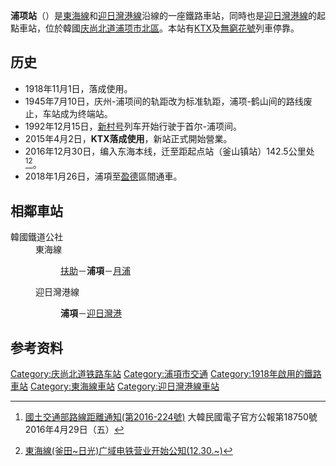 {{NoteTA |G1=Railway |G2=Transport}}
{{Infobox station
|livery     = {{韓國鐵道路線色|KR}}
|name       = 浦項站
|eng_name   = Pohang
|image      = Pohang Station 20150505 121822.jpg
|caption    = 新站建築
|hangul     = 포항역
|hanja      = 浦項驛
|rr         = Pohang-yeok 
|mr         = P'ohang-yŏk
|type       = 管理站
|lines      = {{ubl|[[東海線|東海線]]|[[迎日灣港線|迎日灣港線]]}}
|address    = {{KOR}}[[庆尚北道|庆尚北道]][[浦项市|浦项市]][[北区_(浦项市)|北區]]{{link-ko|興海邑|흥해읍}}浦項站路1
|operator   = [[韓國鐵道公社|韓國鐵道公社]]
|structure  = 地面車站
|platform   = [[混合式月台|混合式月台]]
|opened     = 1918年11月1日
|rebuilt    = 2016年12月30日<ref name="遷站"/>
|passengers = 平均每日4,835人次
|pass_year  = 2020年
|adjacent   = {{Adjacent stations|system1=韓國鐵道公社
|line1=迎日灣港線|right1=迎日灣港|note-right1=11.3km
|line2=東海線|left2=扶助|right2=月浦|note-left2=10.3km|note-right2=15.3km
|line3=東海線|type3=無窮花|right3=月浦|to-right3=盈德|note-right3=15.3km
|line4=大邱線|type4=無窮花|left4=安康|note-left4=16.0km
|line5=東海線|type5=DKTX|left5=東大邱|note-left5=76.2km
}}
}}

'''浦项站'''（{{kor|諺=포항역|漢=浦項驛|羅=Pohang yeok|f=y}}）是[[東海線|東海線]]和[[迎日灣港線|迎日灣港線]]沿線的一座鐵路車站，同時也是[[迎日灣港線|迎日灣港線]]的起點車站，位於韓國[[庆尚北道|庆尚北道]][[浦项市|浦项市]][[北区_(浦项市)|北區]]{{link-ko|興海邑|흥해읍}}。本站有[[韓國高速鐵道|KTX]]及[[無窮花號|無窮花號]]列車停靠。

== 历史 ==
*1918年11月1日，落成使用。
*1945年7月10日，庆州-浦项间的轨距改为标准轨距，浦项-鹤山间的路线废止，车站成为终端站。
*1992年12月15日，[[新村号|新村号]]列车开始行驶于首尔-浦项间。
*2015年4月2日，'''KTX落成使用'''，新站正式開始營業。
*2016年12月30日，编入东海本线，迁至距起点站（釜山镇站）142.5公里处<ref name="遷站">{{ko icon}}[http://gwanbo.moi.go.kr/gwanbo/dailyGazetteView.gz?ebookSeq=00000000000000001461809311793000&searchDate=&currPage=&linePerPage= 國土交通部路線距離通知(第2016-224號)] {{webarchive|url=https://web.archive.org/web/20170305003247/http://gwanbo.moi.go.kr/gwanbo/dailyGazetteView.gz?ebookSeq=00000000000000001461809311793000&searchDate=&currPage=&linePerPage= |date=2017-03-05 }}大韓民國電子官方公報第18750號2016年4月29日（五）</ref><ref>{{ko icon}}[https://archive.is/20161230111936/http://www.letskorail.com/ebizcom/event/total/EbizcomEventTotallw_cus06101_iframe.do?searchKeyword2=955 東海線(釜田~日光)广域电铁营业开始公知(12.30.~)]</ref>。
*2018年1月26日，浦項至[[盈德站|盈德]]區間通車。

== 相鄰車站 ==
;韓國鐵道公社
:東海線
::[[扶助站|扶助]]－'''浦項'''－[[月浦站|月浦]]
:迎日灣港線
::'''浦項'''－[[迎日灣港站|迎日灣港]]

== 参考资料 ==
{{reflist}}

{{Template group
|title = 韓國鐵路軌道相關導航模板
|list =
{{东海线}}
{{迎日灣港線}}
{{韩国高速铁道}}
{{无穷花号}}
}}
[[Category:庆尚北道铁路车站|Category:庆尚北道铁路车站]]
[[Category:浦項市交通|Category:浦項市交通]]
[[Category:1918年啟用的鐵路車站|Category:1918年啟用的鐵路車站]]
[[Category:東海線車站|Category:東海線車站]]
[[Category:迎日灣港線車站|Category:迎日灣港線車站]]